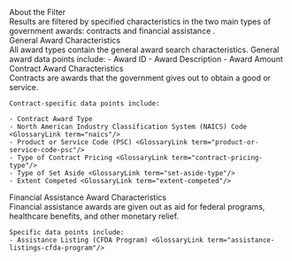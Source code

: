 
<div className="collapsible-sidebar--dsm-wrapper--text-header">About the Filter</div> 
<div className="collapsible-sidebar--dsm-wrapper--text-section"> 
    Results are filtered by specified characteristics in the two main types of government awards: contracts <GlossaryLink term="contract"/> and financial assistance  <GlossaryLink term="financial-assistance"/>. 
</div>

<div className="collapsible-sidebar--dsm-wrapper--text-header">General Award Characteristics </div>
<div className="collapsible-sidebar--dsm-wrapper--text-section"> 
All award types contain the general award search characteristics. 
General award data points include: 
- Award ID <GlossaryLink term="award-id"/>
- Award Description 
- Award Amount <GlossaryLink term="award-amount"/>
</div>

<div className="collapsible-sidebar--dsm-wrapper--text-header">Contract Award Characteristics</div>
<div className="collapsible-sidebar--dsm-wrapper--text-section"> 
    Contracts are awards that the government gives out to obtain a good or service. 

    Contract-specific data points include: 

    - Contract Award Type 
    - North American Industry Classification System (NAICS) Code <GlossaryLink term="naics"/> 
    - Product or Service Code (PSC) <GlossaryLink term="product-or-service-code-psc"/> 
    - Type of Contract Pricing <GlossaryLink term="contract-pricing-type"/>
    - Type of Set Aside <GlossaryLink term="set-aside-type"/> 
    - Extent Competed <GlossaryLink term="extent-competed"/>
</div>
<div className="collapsible-sidebar--dsm-wrapper--text-header">Financial Assistance Award Characteristics </div>
<div className="collapsible-sidebar--dsm-wrapper--text-section"> 
    Financial assistance awards are given out as aid for federal programs, healthcare benefits, and other monetary relief. 

    Specific data points include:  
    - Assistance Listing (CFDA Program) <GlossaryLink term="assistance-listings-cfda-program"/>
</div>